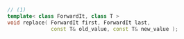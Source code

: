 ```cpp
// (1)
template< class ForwardIt, class T >
void replace( ForwardIt first, ForwardIt last,
              const T& old_value, const T& new_value );
```
